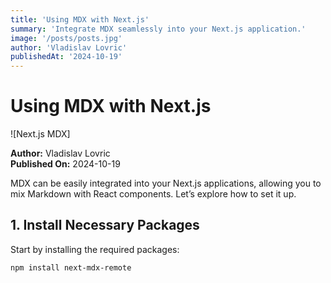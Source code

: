 ```yaml
---
title: 'Using MDX with Next.js'
summary: 'Integrate MDX seamlessly into your Next.js application.'
image: '/posts/posts.jpg'
author: 'Vladislav Lovric'
publishedAt: '2024-10-19'
---
```


# Using MDX with Next.js

![Next.js MDX]

**Author:** Vladislav Lovric  
**Published On:** 2024-10-19

MDX can be easily integrated into your Next.js applications, allowing you to mix
Markdown with React components. Let’s explore how to set it up.

## 1. Install Necessary Packages

Start by installing the required packages:

```bash
npm install next-mdx-remote
```
